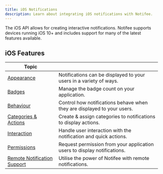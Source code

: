 ```yaml
---
title: iOS Notifications
description: Learn about integrating iOS notifications with Notifee.
---
```


The iOS API allows for creating interactive notifications. Notifee supports devices running iOS 10+ and
includes support for many of the latest features available.

## iOS Features

| Topic                                                     |                                                                          |
| --------------------------------------------------------- | ------------------------------------------------------------------------ |
| [Appearance](/react-native/ios/appearance)           | Notifications can be displayed to your users in a variety of ways.       |
| [Badges](/react-native/ios/badges)                   | Manage the badge count on your application.                              |
| [Behaviour](/react-native/ios/behaviour)             | Control how notifications behave when they are displayed to your users.  |
| [Categories & Actions](/react-native/ios/categories) | Create & assign categories to notifications to display actions.          |
| [Interaction](/react-native/ios/interaction)         | Handle user interaction with the notification and quick actions.         |
| [Permissions](/react-native/ios/permissions)         | Request permission from your application users to display notifications. |
| [Remote Notification Support](/react-native/ios/remote-notification-support)         | Utilise the power of Notifee with remote notifications. |
